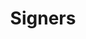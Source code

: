 ---
title: Signers
description: Get information about signers on the Stacks blockchain.
full: true
index: true
---